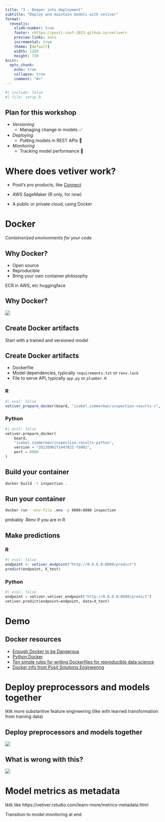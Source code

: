 ```yaml
---
title: "3 - Deeper into deployment"
subtitle: "Deploy and maintain models with vetiver"
format:
  revealjs: 
    slide-number: true
    footer: <https://posit-conf-2023.github.io/vetiver>
    preview-links: auto
    incremental: true
    theme: [default]
    width: 1280
    height: 720
knitr:
  opts_chunk: 
    echo: true
    collapse: true
    comment: "#>"
---
```


```r
#| include: false
#| file: setup.R
```

## Plan for this workshop

::: nonincremental
-   *Versioning*
    -   Managing change in models ✅
-   *Deploying*
    -   Putting models in REST APIs 🎯
-   *Monitoring*
    -   Tracking model performance 👀
:::

# Where does vetiver work?

::: nonincremental
-   Posit's pro products, like [Connect](https://posit.co/products/enterprise/connect/)

-   AWS SageMaker (R only, for now)

-   A public or private cloud, using Docker
:::


# {background-color="white" background-image="https://1000logos.net/wp-content/uploads/2021/11/Docker-Logo-1536x864.png" background-size="70%"}

# Docker

_Containerized environments for your code_

## Why Docker?

::: nonincremental
-   Open source
-   Reproducible
-   Bring your own container philosophy
:::

::: notes
ECR in AWS, etc
huggingface
:::

## Why Docker?

![](https://external-preview.redd.it/aR6WdUcsrEgld5xUlglgKX_0sC_NlryCPTXIHk5qdu8.jpg?auto=webp&s=5fe64dd318eec71711d87805d43def2765dd83cd){fig-align="center"}

## Create Docker artifacts

Start with a trained and versioned model

## Create Docker artifacts

::: nonincremental
-   Dockerfile
-   Model dependencies, typically `requirements.txt` or `renv.lock`
-   File to serve API, typically `app.py` or `plumber.R`
:::

### R

```r
#| eval: false
vetiver_prepare_docker(board, "isabel.zimmerman/inspection-results-r", port = 8080)
```

### Python

```python
#| eval: false
vetiver.prepare_docker(
    board, 
    "isabel.zimmerman/inspection-results-python",
    version = "20220901T144702Z-fd402",
    port = 8080
)
```

## Build your container

```bash
docker build -t inspection .
```

## Run your container

```bash
docker run --env-file .env -p 8080:8080 inspection
```

::: notes
probably .Renv if you are in R
:::

## Make predictions

### R

```r
#| eval: false
endpoint <- vetiver_endpoint("http://0.0.0.0:8080/predict")
predict(endpoint, X_test)
```

### Python

```python
#| eval: false
endpoint = vetiver.vetiver_endpoint("http://0.0.0.0:8080/predict")
vetiver.predict(endpoint=endpoint, data=X_test)
```

# Demo

## Docker resources

- [Enough Docker to be Dangerous](https://seankross.com/2017/09/17/Enough-Docker-to-be-Dangerous.html)
- [Python Docker](https://zetcode.com/python/docker/)
- [Ten simple rules for writing Dockerfiles for reproducible data science](https://journals.plos.org/ploscompbiol/article?id=10.1371/journal.pcbi.1008316)
- [Docker info from Posit Solutions Engineering](https://solutions.posit.co/envs-pkgs/environments/docker/)

# Deploy preprocessors and models together

tktk more substantive feature engineering (like with learned transformation from training data)

## Deploy preprocessors and models together

![](images/good_workflow.png){fig-align="center"}


## What is wrong with this?

![](images/bad_workflow.png){fig-align="center"}

# Model metrics as metadata

tktk like https://vetiver.rstudio.com/learn-more/metrics-metadata.html

Transition to model monitoring at end
